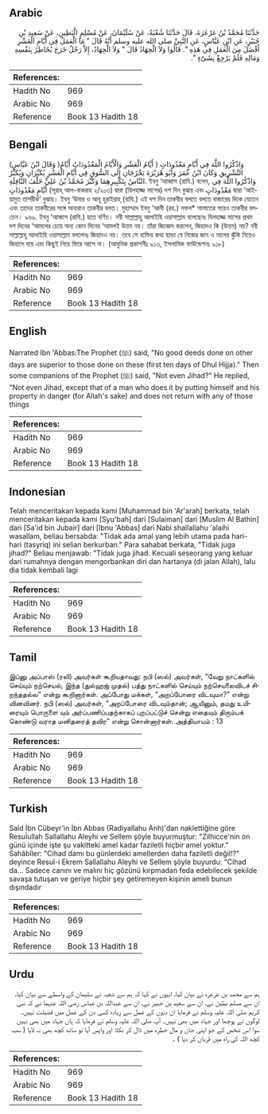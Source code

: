 ## Arabic


<div dir="rtl" lang="ar" style={{fontSize:'larger',backgroundColor:'#f8f9fa',padding:20}}>
حَدَّثَنَا مُحَمَّدُ بْنُ عَرْعَرَةَ، قَالَ حَدَّثَنَا شُعْبَةُ، عَنْ سُلَيْمَانَ، عَنْ مُسْلِمٍ الْبَطِينِ، عَنْ سَعِيدِ بْنِ جُبَيْرٍ، عَنِ ابْنِ عَبَّاسٍ، عَنِ النَّبِيِّ صلى الله عليه وسلم أَنَّهُ قَالَ ‏"‏ مَا الْعَمَلُ فِي أَيَّامِ الْعَشْرِ أَفْضَلَ مِنَ الْعَمَلِ فِي هَذِهِ ‏"‏‏.‏ قَالُوا وَلاَ الْجِهَادُ قَالَ ‏"‏ وَلاَ الْجِهَادُ، إِلاَّ رَجُلٌ خَرَجَ يُخَاطِرُ بِنَفْسِهِ وَمَالِهِ فَلَمْ يَرْجِعْ بِشَىْءٍ ‏"‏‏.‏
</div>
<div style={{backgroundColor:'#f8f9fa',padding:20, marginBottom: 10}}><table> <thead> <tr> <th>References:</th> <th></th> </tr> </thead> <tbody><tr><td>Hadith No</td><td>969</td></tr><tr><td>Arabic No</td><td>969</td></tr><tr><td>Reference</td><td>Book 13 Hadith 18</td></tr></tbody></table></div>

## Bengali


<div dir="ltr" lang="bn" style={{fontSize:'larger',backgroundColor:'#f8f9fa',padding:20}}>
(وَقَالَ ابْنُ عَبَّاسٍ )وَاذْكُرُوا اللَّهَ فِي أَيَّامٍ مَعْدُودَاتٍ ( أَيَّامُ الْعَشْرِ وَالْأَيَّامُ الْمَعْدُودَاتُ أَيَّامُ التَّشْرِيقِ وَكَانَ ابْنُ عُمَرَ وَأَبُو هُرَيْرَةَ يَخْرُجَانِ إِلَى السُّوقِ فِي أَيَّامِ الْعَشْرِ يُكَبِّرَانِ وَيُكَبِّرُ النَّاسُ بِتَكْبِيرِهِمَا وَكَبَّرَ مُحَمَّدُ بْنُ عَلِيٍّ خَلْفَ النَّافِلَةِ. ইবনু ‘আব্বাস (রাযি.) বলেন, وَاذْكُرُوا اللَّهَ فِي أَيَّامٍ مَعْدُودَاتٍ (সূরাহ্ আল-বাকরাহ ২/২০৩) দ্বারা (যিলহাজ্জ মাসের) দশ দিন বুঝায় এবং مَعْدُودَاتٍ দ্বারা ‘আইয়ামুত তাশরীক’ বুঝায়। ইবনু ‘উমার ও আবূ হুরাইরাহ্ (রাযি.) এই দশ দিন তাকবীর বলতে বলতে বাজারের দিকে যেতেন এবং তাদের তাকবীরের সঙ্গে অন্যরাও তাকবীর বলত। মুহাম্মাদ ইবনু ‘আলী (রহ.) নফল* সালাতের পরেও তাকবীর বলতেন। ৯৬৯. ইবনু ‘আব্বাস (রাযি.) হতে বর্ণিত। নবী সাল্লাল্লাহু আলাইহি ওয়াসাল্লাম বলেছেনঃ যিলহাজ্জ মাসের প্রথম দশ দিনের ‘আমলের চেয়ে অন্য কোন দিনের ‘আমলই উত্তম নয়। তাঁরা জিজ্ঞেস করলেন, জিহাদও কি (উত্তম) নয়? নবী সাল্লাল্লাহু আলাইহি ওয়াসাল্লাম বললেনঃ জিহাদও নয়। তবে সে ব্যক্তির কথা ছাড়া যে নিজের জান ও মালের ঝুঁকি নিয়েও জিহাদে যায় এবং কিছুই নিয়ে ফিরে আসে না। (আধুনিক প্রকাশনীঃ ৯১৩, ইসলামিক ফাউন্ডেশনঃ ৯১৮)
</div>
<div style={{backgroundColor:'#f8f9fa',padding:20, marginBottom: 10}}><table> <thead> <tr> <th>References:</th> <th></th> </tr> </thead> <tbody><tr><td>Hadith No</td><td>969</td></tr><tr><td>Arabic No</td><td>969</td></tr><tr><td>Reference</td><td>Book 13 Hadith 18</td></tr></tbody></table></div>

## English


<div dir="ltr" lang="en" style={{fontSize:'larger',backgroundColor:'#f8f9fa',padding:20}}>
Narrated Ibn 'Abbas:The Prophet (ﷺ) said, "No good deeds done on other days are superior to those done on these (first ten days of Dhul Hijja)." Then some companions of the Prophet (ﷺ) said, "Not even Jihad?" He replied, "Not even Jihad, except that of a man who does it by putting himself and his property in danger (for Allah's sake) and does not return with any of those things
</div>
<div style={{backgroundColor:'#f8f9fa',padding:20, marginBottom: 10}}><table> <thead> <tr> <th>References:</th> <th></th> </tr> </thead> <tbody><tr><td>Hadith No</td><td>969</td></tr><tr><td>Arabic No</td><td>969</td></tr><tr><td>Reference</td><td>Book 13 Hadith 18</td></tr></tbody></table></div>

## Indonesian


<div dir="ltr" lang="id" style={{fontSize:'larger',backgroundColor:'#f8f9fa',padding:20}}>
Telah menceritakan kepada kami [Muhammad bin 'Ar'arah] berkata, telah menceritakan kepada kami [Syu'bah] dari [Sulaiman] dari [Muslim Al Bathin] dari [Sa'id bin Jubair] dari [Ibnu 'Abbas] dari Nabi shallallahu 'alaihi wasallam, beliau bersabda: "Tidak ada amal yang lebih utama pada hari-hari (tasyriq) ini selian berkurban." Para sahabat berkata, "Tidak juga jihad?" Beliau menjawab: "Tidak juga jihad. Kecuali seseorang yang keluar dari rumahnya dengan mengorbankan diri dan hartanya (di jalan Allah), lalu dia tidak kembali lagi
</div>
<div style={{backgroundColor:'#f8f9fa',padding:20, marginBottom: 10}}><table> <thead> <tr> <th>References:</th> <th></th> </tr> </thead> <tbody><tr><td>Hadith No</td><td>969</td></tr><tr><td>Arabic No</td><td>969</td></tr><tr><td>Reference</td><td>Book 13 Hadith 18</td></tr></tbody></table></div>

## Tamil


<div dir="ltr" lang="ta" style={{fontSize:'larger',backgroundColor:'#f8f9fa',padding:20}}>
இப்னு அப்பாஸ் (ரலி) அவர்கள் கூறியதாவது: நபி (ஸல்) அவர்கள், “வேறு நாட்களில் செய்யும் நற்செயல், இந்த (துல்ஹஜ் முதல்) பத்து நாட்களில் செய்யும் நற்செயலைவிடச் சிறந்ததல்ல” என்று கூறினார்கள். அப்போது மக்கள், “அறப்போரை விடவுமா?” என்று வினவினர். நபி (ஸல்) அவர்கள், “அறப்போரை விடவும்தான்; ஆயினும், தமது உயிரையும் பொருளை யும் அர்ப்பணிப்பதற்காகப் புறப்பட்டுச் சென்று எதையும் திரும்பக் கொண்டு வராத மனிதரைத் தவிர” என்று சொன்னார்கள். அத்தியாயம் : 13
</div>
<div style={{backgroundColor:'#f8f9fa',padding:20, marginBottom: 10}}><table> <thead> <tr> <th>References:</th> <th></th> </tr> </thead> <tbody><tr><td>Hadith No</td><td>969</td></tr><tr><td>Arabic No</td><td>969</td></tr><tr><td>Reference</td><td>Book 13 Hadith 18</td></tr></tbody></table></div>

## Turkish


<div dir="ltr" lang="tr" style={{fontSize:'larger',backgroundColor:'#f8f9fa',padding:20}}>
Saîd İbn Cübeyr'in İbn Abbas (Radiyallahu Anh)'dan naklettiğine göre Resuİullah Sallallahu Aleyhi ve Sellem şöyle buyurmuştur: "Zilhicce'nin on günü içinde işte şu vakitteki amel kadar faziletli hiçbir amel yoktur." Sahâbîler: "Cihad damı bu günlerdeki amellerden daha faziletli değil!?" deyince Resul-i Ekrem Sallallahu Aleyhi ve Sellem şöyle buyurdu: "Cihad da... Sadece canını ve malını hiç gözünü kırpmadan feda edebilecek şekilde savaşa tutuşan ve geriye hiçbir şey getiremeyen kişinin ameli bunun dışındadır
</div>
<div style={{backgroundColor:'#f8f9fa',padding:20, marginBottom: 10}}><table> <thead> <tr> <th>References:</th> <th></th> </tr> </thead> <tbody><tr><td>Hadith No</td><td>969</td></tr><tr><td>Arabic No</td><td>969</td></tr><tr><td>Reference</td><td>Book 13 Hadith 18</td></tr></tbody></table></div>

## Urdu


<div dir="rtl" lang="ur" style={{fontSize:'larger',backgroundColor:'#f8f9fa',padding:20}}>
ہم سے محمد بن عرعرہ نے بیان کیا، انہوں نے کہا کہ ہم سے شعبہ نے سلیمان کے واسطے سے بیان کیا، ان سے مسلم بطین نے، ان سے سعید بن جبیر نے، ان سے عبداللہ بن عباس رضی اللہ عنہما نے کہ نبی کریم صلی اللہ علیہ وسلم نے فرمایا ان دنوں کے عمل سے زیادہ کسی دن کے عمل میں فضیلت نہیں۔ لوگوں نے پوچھا اور جہاد میں بھی نہیں۔ آپ صلی اللہ علیہ وسلم نے فرمایا کہ ہاں جہاد میں بھی نہیں سوا اس شخص کے جو اپنی جان و مال خطرہ میں ڈال کر نکلا اور واپس آیا تو ساتھ کچھ بھی نہ لایا ( سب کچھ اللہ کی راہ میں قربان کر دیا ) ۔
</div>
<div style={{backgroundColor:'#f8f9fa',padding:20, marginBottom: 10}}><table> <thead> <tr> <th>References:</th> <th></th> </tr> </thead> <tbody><tr><td>Hadith No</td><td>969</td></tr><tr><td>Arabic No</td><td>969</td></tr><tr><td>Reference</td><td>Book 13 Hadith 18</td></tr></tbody></table></div>